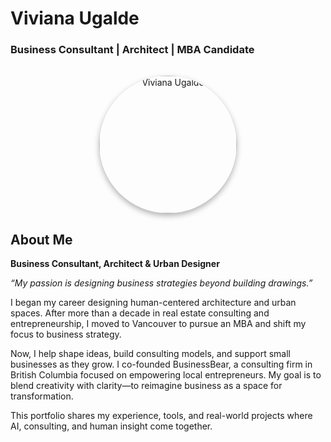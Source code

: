 <div class="hero">
  <h1>Viviana Ugalde</h1>
  <h3>Business Consultant | Architect | MBA Candidate</h3>
</div>

<div style="text-align: center; margin-top: 2rem;">
  <img src="viv.jpeg" alt="Viviana Ugalde" style="border-radius: 50%; width: 220px; box-shadow: 0 4px 10px rgba(0,0,0,0.3);">
</div>

## About Me

**Business Consultant, Architect & Urban Designer**  

*“My passion is designing business strategies beyond building drawings.”*

I began my career designing human-centered architecture and urban spaces. After more than a decade in real estate consulting and entrepreneurship, I moved to Vancouver to pursue an MBA and shift my focus to business strategy.

Now, I help shape ideas, build consulting models, and support small businesses as they grow. I co-founded BusinessBear, a consulting firm in British Columbia focused on empowering local entrepreneurs. My goal is to blend creativity with clarity—to reimagine business as a space for transformation.

This portfolio shares my experience, tools, and real-world projects where AI, consulting, and human insight come together.